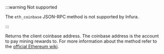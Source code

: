 :::warning Not supported

The `eth_coinbase` JSON-RPC method is not supported by Infura.

:::

Returns the client coinbase address. The coinbase address is the account to pay mining rewards to. For more information about the method refer to the [official Ethereum wiki](https://eth.wiki/json-rpc/API#eth_coinbase).

